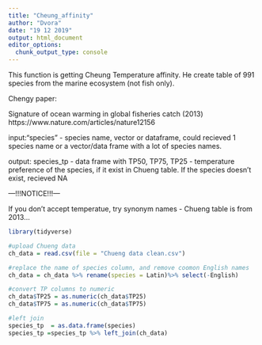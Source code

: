 ```yaml
---
title: "Cheung_affinity"
author: "Dvora"
date: "19 12 2019"
output: html_document
editor_options: 
  chunk_output_type: console
---
```

This function is getting Cheung Temperature affinity. He create table of 991 species from the marine ecosystem (not fish only). 

Chengy paper:

Signature of ocean warming in global fisheries catch (2013)
https://www.nature.com/articles/nature12156

input:"species" - species name, vector or dataframe, could recieved 1 species name or a vector/data frame with a lot of species names.

output:
species_tp - data frame with TP50, TP75, TP25 - temperature preference of the species, if it exist in Chueng table.
If the species doesn't exist, recieved NA

---!!!NOTICE!!!---

If you don't accept temperatue, try synonym names - Chueng table is from 2013...

```r
library(tidyverse)

```



```r
#upload Chueng data
ch_data = read.csv(file = "Chueng data clean.csv")

#replace the name of species column, and remove coomon English names
ch_data = ch_data %>% rename(species = Latin)%>% select(-English)

#convert TP columns to numeric
ch_data$TP25 = as.numeric(ch_data$TP25)
ch_data$TP75 = as.numeric(ch_data$TP75)

#left join
species_tp  = as.data.frame(species)
species_tp =species_tp %>% left_join(ch_data)


```

